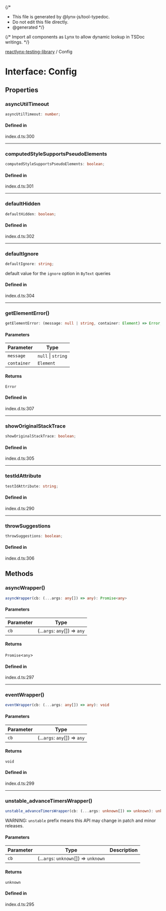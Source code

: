{/*
* This file is generated by @lynx-js/tool-typedoc.
* Do not edit this file directly.
* @generated
*/}

{/* Import all components as Lynx to allow dynamic lookup in TSDoc writings. */}


[reactlynx-testing-library](/api/reactlynx-testing-library/index.mdx) / Config

# Interface: Config

## Properties

### asyncUtilTimeout

```ts
asyncUtilTimeout: number;
```

#### Defined in

index.d.ts:300

***

### computedStyleSupportsPseudoElements

```ts
computedStyleSupportsPseudoElements: boolean;
```

#### Defined in

index.d.ts:301

***

### defaultHidden

```ts
defaultHidden: boolean;
```

#### Defined in

index.d.ts:302

***

### defaultIgnore

```ts
defaultIgnore: string;
```

default value for the `ignore` option in `ByText` queries

#### Defined in

index.d.ts:304

***

### getElementError()

```ts
getElementError: (message: null | string, container: Element) => Error;
```

#### Parameters

| Parameter | Type |
| ------ | ------ |
| `message` | `null` \| `string` |
| `container` | `Element` |

#### Returns

`Error`

#### Defined in

index.d.ts:307

***

### showOriginalStackTrace

```ts
showOriginalStackTrace: boolean;
```

#### Defined in

index.d.ts:305

***

### testIdAttribute

```ts
testIdAttribute: string;
```

#### Defined in

index.d.ts:290

***

### throwSuggestions

```ts
throwSuggestions: boolean;
```

#### Defined in

index.d.ts:306

## Methods

### asyncWrapper()

```ts
asyncWrapper(cb: (...args: any[]) => any): Promise<any>
```

#### Parameters

| Parameter | Type |
| ------ | ------ |
| `cb` | (...`args`: `any`[]) => `any` |

#### Returns

`Promise`\<`any`\>

#### Defined in

index.d.ts:297

***

### eventWrapper()

```ts
eventWrapper(cb: (...args: any[]) => any): void
```

#### Parameters

| Parameter | Type |
| ------ | ------ |
| `cb` | (...`args`: `any`[]) => `any` |

#### Returns

`void`

#### Defined in

index.d.ts:299

***

### unstable\_advanceTimersWrapper()

```ts
unstable_advanceTimersWrapper(cb: (...args: unknown[]) => unknown): unknown
```

WARNING: `unstable` prefix means this API may change in patch and minor releases.

#### Parameters

| Parameter | Type | Description |
| ------ | ------ | ------ |
| `cb` | (...`args`: `unknown`[]) => `unknown` |  |

#### Returns

`unknown`

#### Defined in

index.d.ts:295
